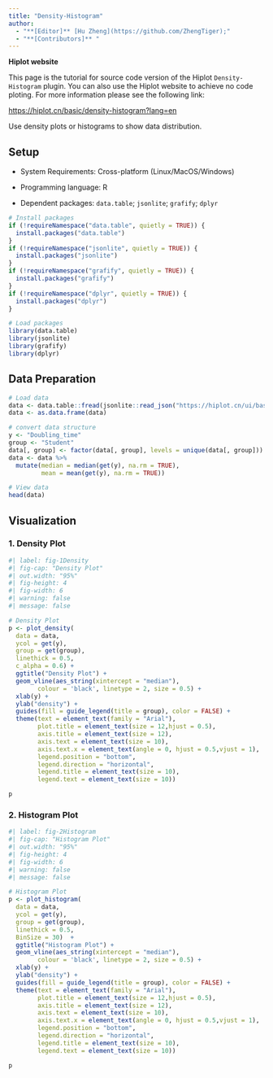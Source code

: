 ```yaml
---
title: "Density-Histogram"
author:
  - "**[Editor]** [Hu Zheng](https://github.com/ZhengTiger);"
  - "**[Contributors]** "
---
```


::: callout-note
**Hiplot website**

This page is the tutorial for source code version of the Hiplot `Density-Histogram` plugin. You can also use the Hiplot website to achieve no code ploting. For more information please see the following link:

<https://hiplot.cn/basic/density-histogram?lang=en>
:::

Use density plots or histograms to show data distribution.

## Setup

-   System Requirements: Cross-platform (Linux/MacOS/Windows)

-   Programming language: R

-   Dependent packages: `data.table`; `jsonlite`; `grafify`; `dplyr`

```r
# Install packages
if (!requireNamespace("data.table", quietly = TRUE)) {
  install.packages("data.table")
}
if (!requireNamespace("jsonlite", quietly = TRUE)) {
  install.packages("jsonlite")
}
if (!requireNamespace("grafify", quietly = TRUE)) {
  install.packages("grafify")
}
if (!requireNamespace("dplyr", quietly = TRUE)) {
  install.packages("dplyr")
}

# Load packages
library(data.table)
library(jsonlite)
library(grafify)
library(dplyr)
```

## Data Preparation

```r
# Load data
data <- data.table::fread(jsonlite::read_json("https://hiplot.cn/ui/basic/density-histogram/data.json")$exampleData[[1]]$textarea[[1]])
data <- as.data.frame(data)

# convert data structure
y <- "Doubling_time"
group <- "Student"
data[, group] <- factor(data[, group], levels = unique(data[, group]))
data <- data %>% 
  mutate(median = median(get(y), na.rm = TRUE),
         mean = mean(get(y), na.rm = TRUE))

# View data
head(data)
```

## Visualization

### 1. Density Plot

```r
#| label: fig-1Density
#| fig-cap: "Density Plot"
#| out.width: "95%"
#| fig-height: 4
#| fig-width: 6
#| warning: false
#| message: false

# Density Plot
p <- plot_density(
  data = data, 
  ycol = get(y), 
  group = get(group),
  linethick = 0.5,
  c_alpha = 0.6) + 
  ggtitle("Density Plot") + 
  geom_vline(aes_string(xintercept = "median"),
        colour = 'black', linetype = 2, size = 0.5) + 
  xlab(y) + 
  ylab("density") + 
  guides(fill = guide_legend(title = group), color = FALSE) +
  theme(text = element_text(family = "Arial"),
        plot.title = element_text(size = 12,hjust = 0.5),
        axis.title = element_text(size = 12),
        axis.text = element_text(size = 10),
        axis.text.x = element_text(angle = 0, hjust = 0.5,vjust = 1),
        legend.position = "bottom",
        legend.direction = "horizontal",
        legend.title = element_text(size = 10),
        legend.text = element_text(size = 10))

p
```


### 2. Histogram Plot

```r
#| label: fig-2Histogram
#| fig-cap: "Histogram Plot"
#| out.width: "95%"
#| fig-height: 4
#| fig-width: 6
#| warning: false
#| message: false

# Histogram Plot
p <- plot_histogram(
  data = data, 
  ycol = get(y), 
  group = get(group),
  linethick = 0.5,
  BinSize = 30)  + 
  ggtitle("Histogram Plot") + 
  geom_vline(aes_string(xintercept = "median"),
        colour = 'black', linetype = 2, size = 0.5) + 
  xlab(y) + 
  ylab("density") + 
  guides(fill = guide_legend(title = group), color = FALSE) +
  theme(text = element_text(family = "Arial"),
        plot.title = element_text(size = 12,hjust = 0.5),
        axis.title = element_text(size = 12),
        axis.text = element_text(size = 10),
        axis.text.x = element_text(angle = 0, hjust = 0.5,vjust = 1),
        legend.position = "bottom",
        legend.direction = "horizontal",
        legend.title = element_text(size = 10),
        legend.text = element_text(size = 10))

p
```


